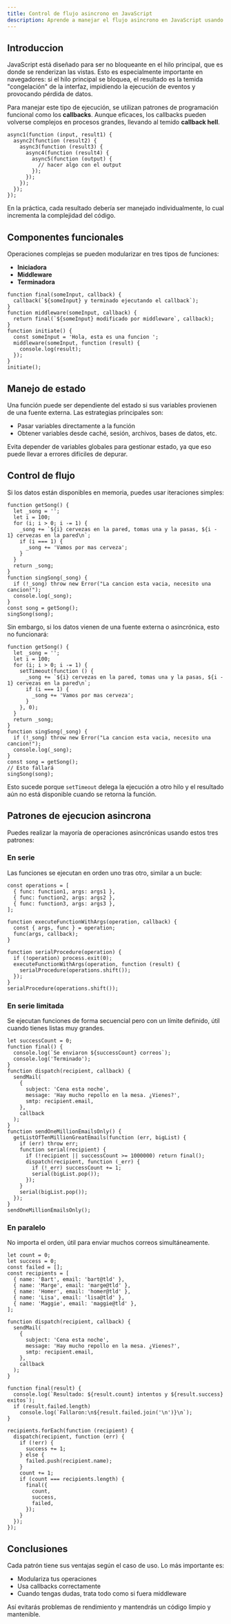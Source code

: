 ```yaml
---
title: Control de flujo asincrono en JavaScript
description: Aprende a manejar el flujo asincrono en JavaScript usando callbacks, patrones de ejecucion en serie y en paralelo, evitando el temido callback hell.
---
```


## Introduccion

JavaScript está diseñado para ser no bloqueante en el hilo principal, que es donde se renderizan las vistas. Esto es especialmente importante en navegadores: si el hilo principal se bloquea, el resultado es la temida "congelación" de la interfaz, impidiendo la ejecución de eventos y provocando pérdida de datos.

Para manejar este tipo de ejecución, se utilizan patrones de programación funcional como los **callbacks**. Aunque eficaces, los callbacks pueden volverse complejos en procesos grandes, llevando al temido **callback hell**.

```go:js
async1(function (input, result1) {
  async2(function (result2) {
    async3(function (result3) {
      async4(function (result4) {
        async5(function (output) {
          // hacer algo con el output
        });
      });
    });
  });
});
```

En la práctica, cada resultado debería ser manejado individualmente, lo cual incrementa la complejidad del código.

## Componentes funcionales

Operaciones complejas se pueden modularizar en tres tipos de funciones:

- **Iniciadora**
- **Middleware**
- **Terminadora**

```go:js
function final(someInput, callback) {
  callback(`${someInput} y terminado ejecutando el callback`);
}
function middleware(someInput, callback) {
  return final(`${someInput} modificado por middleware`, callback);
}
function initiate() {
  const someInput = 'Hola, esta es una funcion ';
  middleware(someInput, function (result) {
    console.log(result);
  });
}
initiate();
```

## Manejo de estado

Una función puede ser dependiente del estado si sus variables provienen de una fuente externa. Las estrategias principales son:

- Pasar variables directamente a la función
- Obtener variables desde caché, sesión, archivos, bases de datos, etc.

Evita depender de variables globales para gestionar estado, ya que eso puede llevar a errores difíciles de depurar.

## Control de flujo

Si los datos están disponibles en memoria, puedes usar iteraciones simples:

```go:js
function getSong() {
  let _song = '';
  let i = 100;
  for (i; i > 0; i -= 1) {
    _song += `${i} cervezas en la pared, tomas una y la pasas, ${i - 1} cervezas en la pared\n`;
    if (i === 1) {
      _song += 'Vamos por mas cerveza';
    }
  }
  return _song;
}
function singSong(_song) {
  if (!_song) throw new Error("La cancion esta vacia, necesito una cancion!");
  console.log(_song);
}
const song = getSong();
singSong(song);
```

Sin embargo, si los datos vienen de una fuente externa o asincrónica, esto no funcionará:

```go:js
function getSong() {
  let _song = '';
  let i = 100;
  for (i; i > 0; i -= 1) {
    setTimeout(function () {
      _song += `${i} cervezas en la pared, tomas una y la pasas, ${i - 1} cervezas en la pared\n`;
      if (i === 1) {
        _song += 'Vamos por mas cerveza';
      }
    }, 0);
  }
  return _song;
}
function singSong(_song) {
  if (!_song) throw new Error("La cancion esta vacia, necesito una cancion!");
  console.log(_song);
}
const song = getSong();
// Esto fallará
singSong(song);
```

Esto sucede porque `setTimeout` delega la ejecución a otro hilo y el resultado aún no está disponible cuando se retorna la función.

## Patrones de ejecucion asincrona

Puedes realizar la mayoría de operaciones asincrónicas usando estos tres patrones:

### En serie

Las funciones se ejecutan en orden uno tras otro, similar a un bucle:

```go:js
const operations = [
  { func: function1, args: args1 },
  { func: function2, args: args2 },
  { func: function3, args: args3 },
];

function executeFunctionWithArgs(operation, callback) {
  const { args, func } = operation;
  func(args, callback);
}

function serialProcedure(operation) {
  if (!operation) process.exit(0);
  executeFunctionWithArgs(operation, function (result) {
    serialProcedure(operations.shift());
  });
}
serialProcedure(operations.shift());
```

### En serie limitada

Se ejecutan funciones de forma secuencial pero con un límite definido, útil cuando tienes listas muy grandes.

```go:js
let successCount = 0;
function final() {
  console.log(`Se enviaron ${successCount} correos`);
  console.log('Terminado');
}
function dispatch(recipient, callback) {
  sendMail(
    {
      subject: 'Cena esta noche',
      message: 'Hay mucho repollo en la mesa. ¿Vienes?',
      smtp: recipient.email,
    },
    callback
  );
}
function sendOneMillionEmailsOnly() {
  getListOfTenMillionGreatEmails(function (err, bigList) {
    if (err) throw err;
    function serial(recipient) {
      if (!recipient || successCount >= 1000000) return final();
      dispatch(recipient, function (_err) {
        if (!_err) successCount += 1;
        serial(bigList.pop());
      });
    }
    serial(bigList.pop());
  });
}
sendOneMillionEmailsOnly();
```

### En paralelo

No importa el orden, útil para enviar muchos correos simultáneamente.

```go:js
let count = 0;
let success = 0;
const failed = [];
const recipients = [
  { name: 'Bart', email: 'bart@tld' },
  { name: 'Marge', email: 'marge@tld' },
  { name: 'Homer', email: 'homer@tld' },
  { name: 'Lisa', email: 'lisa@tld' },
  { name: 'Maggie', email: 'maggie@tld' },
];

function dispatch(recipient, callback) {
  sendMail(
    {
      subject: 'Cena esta noche',
      message: 'Hay mucho repollo en la mesa. ¿Vienes?',
      smtp: recipient.email,
    },
    callback
  );
}

function final(result) {
  console.log(`Resultado: ${result.count} intentos y ${result.success} exitos`);
  if (result.failed.length)
    console.log(`Fallaron:\n${result.failed.join('\n')}\n`);
}

recipients.forEach(function (recipient) {
  dispatch(recipient, function (err) {
    if (!err) {
      success += 1;
    } else {
      failed.push(recipient.name);
    }
    count += 1;
    if (count === recipients.length) {
      final({
        count,
        success,
        failed,
      });
    }
  });
});
```

## Conclusiones

Cada patrón tiene sus ventajas según el caso de uso. Lo más importante es:

- Modulariza tus operaciones
- Usa callbacks correctamente
- Cuando tengas dudas, trata todo como si fuera middleware

Así evitarás problemas de rendimiento y mantendrás un código limpio y mantenible.
